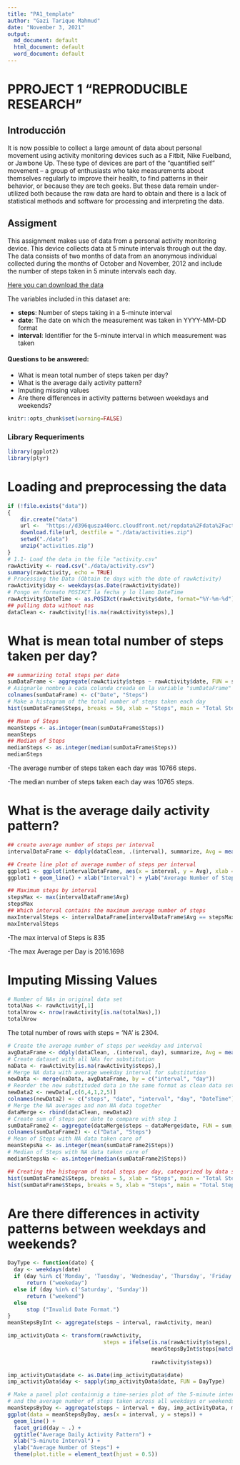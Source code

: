 ```yaml
---
title: "PA1_template"
author: "Gazi Tarique Mahmud"
date: "November 3, 2021"
output:
  md_document: default
  html_document: default
  word_document: default
---
```

# PPROJECT 1 "REPRODUCIBLE RESEARCH"
## Introducción
It is now possible to collect a large amount of data about personal movement using activity monitoring devices such as a Fitbit, Nike Fuelband, or Jawbone Up. These type of devices are part of the “quantified self” movement – a group of enthusiasts who take measurements about themselves regularly to improve their health, to find patterns in their behavior, or because they are tech geeks. But these data remain under-utilized both because the raw data are hard to obtain and there is a lack of statistical methods and software for processing and interpreting the data.

## Assigment 
This assignment makes use of data from a personal activity monitoring device. This device collects data at 5 minute intervals through out the day. The data consists of two months of data from an anonymous individual collected during the months of October and November, 2012 and include the number of steps taken in 5 minute intervals each day.

[Here you can download the data](https://d396qusza40orc.cloudfront.net/repdata%2Fdata%2Factivity.zip)

The variables included in this dataset are:

- **steps**: Number of steps taking in a 5-minute interval  
- **date**: The date on which the measurement was taken in YYYY-MM-DD format
- **interval**: Identifier for the 5-minute interval in which measurement was taken


#### Questions to be answered:

- What is mean total number of steps taken per day?
- What is the average daily activity pattern?
- Imputing missing values
- Are there differences in activity patterns between weekdays and weekends?
```r
knitr::opts_chunk$set(warning=FALSE)
```
### Library Requeriments 
```r
library(ggplot2)
library(plyr)
```
# Loading and preprocessing the data
```r
if (!file.exists("data"))
{
    dir.create("data")
    url <-  "https://d396qusza40orc.cloudfront.net/repdata%2Fdata%2Factivity.zip"
    download.file(url, destfile = "./data/activities.zip")
    setwd("./data")
    unzip("activities.zip")
}
# 1.1- Load the data in the file "activity.csv"
rawActivity <- read.csv("./data/activity.csv")
summary(rawActivity, echo = TRUE)
# Processing the Data (Obtain te days with the date of rawActivity)
rawActivity$day <- weekdays(as.Date(rawActivity$date))
# Pongo en formato POSIXCT la fecha y lo llamo DateTime
rawActivity$DateTime <- as.POSIXct(rawActivity$date, format="%Y-%m-%d")
## pulling data without nas
dataClean <- rawActivity[!is.na(rawActivity$steps),]
```

# What is mean total number of steps taken per day?
```r
## summarizing total steps per date
sumDataFrame <- aggregate(rawActivity$steps ~ rawActivity$date, FUN = sum,)
# Asignarle nombre a cada colunda creada en la variable "sumDataFrame"
colnames(sumDataFrame) <- c("Date", "Steps")
# Make a histogram of the total number of steps taken each day
hist(sumDataFrame$Steps, breaks = 50, xlab = "Steps", main = "Total Steps per Day", col = "black", echo = TRUE)
```
```r
## Mean of Steps
meanSteps <- as.integer(mean(sumDataFrame$Steps))
meanSteps
## Median of Steps
medianSteps <- as.integer(median(sumDataFrame$Steps))
medianSteps
```
-The average number of steps taken each day was 10766 steps.

-The median number of steps taken each day was 10765 steps.

# What is the average daily activity pattern?
```r
## create average number of steps per interval
intervalDataFrame <- ddply(dataClean, .(interval), summarize, Avg = mean(steps))
```
```r
## Create line plot of average number of steps per interval
ggplot1 <- ggplot(intervalDataFrame, aes(x = interval, y = Avg), xlab = "Interval", ylab = "Average Number of Step" ) 
ggplot1 + geom_line() + xlab("Interval") + ylab("Average Number of Steps") + ggtitle("Average Number of Steps per Interval") 
```
```r
## Maximum steps by interval
stepsMax <- max(intervalDataFrame$Avg)
stepsMax
## Which interval contains the maximum average number of steps
maxIntervalSteps <- intervalDataFrame[intervalDataFrame$Avg == stepsMax,]
maxIntervalSteps
``` 
-The max interval of Steps is 835 

-The max Average per Day is 2016.1698

# Imputing Missing Values 
```r
# Number of NAs in original data set
totalNas <- rawActivity[,1]
totalNrow <- nrow(rawActivity[is.na(totalNas),])
totalNrow
```
The total number of rows with steps = ‘NA’ is 2304.
```r
# Create the average number of steps per weekday and interval
avgDataFrame <- ddply(dataClean, .(interval, day), summarize, Avg = mean(steps))
# Create dataset with all NAs for substitution
naData <- rawActivity[is.na(rawActivity$steps),]
# Merge NA data with average weekday interval for substitution
newData <- merge(naData, avgDataFrame, by = c("interval", "day"))
# Reorder the new substituded data in the same format as clean data set
newData2 <- newData[,c(6,4,1,2,5)]
colnames(newData2) <- c("steps", "date", "interval", "day", "DateTime")
# Merge the NA averages and non NA data together
dataMerge <- rbind(dataClean, newData2)
# Create sum of steps per date to compare with step 1
sumDataFrame2 <- aggregate(dataMerge$steps ~ dataMerge$date, FUN = sum, )
colnames(sumDataFrame2) <- c("Data", "Steps")
# Mean of Steps with NA data taken care of
meanStepsNa <- as.integer(mean(sumDataFrame2$Steps))
# Median of Steps with NA data taken care of
medianStepsNa <- as.integer(median(sumDataFrame2$Steps))
```

```r
## Creating the histogram of total steps per day, categorized by data set to show impact
hist(sumDataFrame2$Steps, breaks = 5, xlab = "Steps", main = "Total Steps per Day with Nas Fixed", col = "black")
hist(sumDataFrame$Steps, breaks = 5, xlab = "Steps", main = "Total Steps per Day with NAs Fixed", col = "red", add = T)
```

# Are there differences in activity patterns between weekdays and weekends?
```r
DayType <- function(date) {
  day <- weekdays(date)
  if (day %in% c('Monday', 'Tuesday', 'Wednesday', 'Thursday', 'Friday'))
      return ("weekeday")
  else if (day %in% c('Saturday', 'Sunday'))
      return ("weekend")
  else
      stop ("Invalid Date Format.")
}
meanStepsByInt <- aggregate(steps ~ interval, rawActivity, mean)

imp_activityData <- transform(rawActivity,
                              steps = ifelse(is.na(rawActivity$steps),
                                             meanStepsByInt$steps[match(rawActivity$interval, 
                                                                        meanStepsByInt$interval)],
                                             rawActivity$steps))

imp_activityData$date <- as.Date(imp_activityData$date)
imp_activityData$day <- sapply(imp_activityData$date, FUN = DayType)

# Make a panel plot containnig a time-series plot of the 5-minute interval
# and the average number of steps taken across all weekdays or weekends
meanStepsByDay <- aggregate(steps ~ interval + day, imp_activityData, mean)
ggplot(data = meanStepsByDay, aes(x = interval, y = steps)) + 
  geom_line() +
  facet_grid(day ~ .) +
  ggtitle("Average Daily Activity Pattern") +
  xlab("5-minute Interval") +
  ylab("Average Number of Steps") +
  theme(plot.title = element_text(hjust = 0.5))
```
